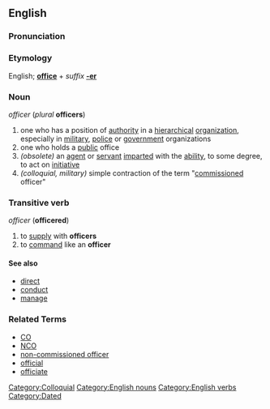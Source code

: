 ==English==

===Pronunciation===
{{substub}}

===Etymology===
English; '''[[office]]''' + ''suffix'' '''[[-er]]'''

===Noun===
''officer'' (''plural'' '''officers''')

# one who has a position of [[authority]] in a [[hierarchy|hierarchical]] [[organization]], especially in [[military]], [[police]] or [[government]] organizations
# one who holds a [[public]] office
# ''(obsolete)'' an [[agent]] or [[servant]] [[impart]]ed with the [[ability]], to some degree, to act on [[initiative]] 
# ''(colloquial, military)'' simple contraction of the term "[[commission]]ed officer"

===Transitive verb===
''officer'' ('''officered''')

# to [[supply]] with '''officers'''
# to [[command]] like an '''officer'''

====See also====
*[[direct]]
*[[conduct]]
*[[manage]]

===Related Terms===
* [[CO]]
* [[NCO]]
* [[non-commissioned officer]]
* [[official]]
* [[officiate]]

[[Category:Colloquial]]
[[Category:English nouns]]
[[Category:English verbs]]
[[Category:Dated]]